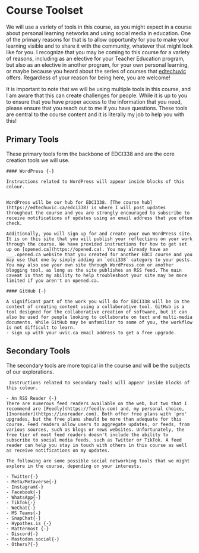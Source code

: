# Course Toolset {-}
We will use a variety of tools in this course, as you might expect in a course about personal learning networks and using social media in education. One of the primary reasons for that is to allow opportunity for you to make your learning visible and to share it with the community, whatever that might look like for you. I recognize that you may be coming to this course for a variety of reasons, including as an elective for your Teacher Education program, but also as an elective in another program, for your own personal learning, or maybe because you heard about the series of courses that [edtechuvic](https://twitter.com/edtechuvic) offers. Regardless of your reason for being here, you are welcome!

It is important to note that we will be using multiple tools in this course, and I am aware that this can create challenges for people. While it is up to you to ensure that you have proper access to the information that you need, please ensure that you reach out to me if you have questions. These tools are central to the course content and it is literally my job to help you with this!

## Primary Tools {-}
These primary tools form the backbone of EDCI338 and are the core creation tools we will use.

```block
#### WordPress {-} 

Instructions related to WordPress will appear inside blocks of this colour.


WordPress will be our hub for EDCI338. [The course hub](https://edtechuvic.ca/edci338) is where I will post updates throughout the course and you are strongly encouraged to subscribe to receive notifications of updates using an email address that you often check. 

Additionally, you will sign up for and create your own WordPress site. It is on this site that you will publish your reflections on your work through the course. We have provided instructions for how to get set up on [opened.ca](https://opened.ca). You may already have an ___.opened.ca website that you created for another EDCI course and you may use that one by simply adding an `edci338` category to your posts. You may also use your own site through WordPress.com or another blogging tool, as long as the site publishes an RSS feed. The main caveat is that my ability to help troubleshoot your site may be more limited if you aren't on opened.ca.

```

```block
#### GitHub {-}

A significant part of the work you will do for EDCI338 will be in the context of creating content using a collaborative tool. GitHub is a tool designed for the collaborative creation of software, but it can also be used for people looking to collaborate on text and multi-media documents. While GitHub may be unfamiliar to some of you, the workflow is not difficult to learn.  
- sign up with your uvic.ca email address to get a free upgrade.

```

## Secondary Tools {-}
The secondary tools are more topical in the course and will be the subjects of our explorations.

```block
 Instructions related to secondary tools will appear inside blocks of this colour.

- An RSS Reader {-}
There are numerous feed readers available on the web, but two that I recommend are [Feedly](https://feedly.com) and, my personal choice, [Inoreader](https://inoreader.com). Both offer free plans with 'pro' upgrades, but the free plans should be more than adequate for this course. Feed readers allow users to aggregate updates, or feeds, from various sources, such as blogs or news websites. Unfortunately, the free tier of most feed readers doesn't include the ability to subscribe to social media feeds, such as Twitter or TikTok. A feed reader can help you stay in touch with others in this course as well as receive notifications on my updates.

The following are some possible social networking tools that we might explore in the course, depending on your interests.

- Twitter{-}
- Meta/Metaverse{-}
- Instagram{-}
- Facebook{-}
- WhatsApp{-}
- TikTok{-}
- WeChat{-}
- MS Teams{-}
- SnapChat{-}
- Hypothes.is {-}
- Mattermost {-}
- Discord{-}
- Mastodon.social{-}
- Others?{-}



```